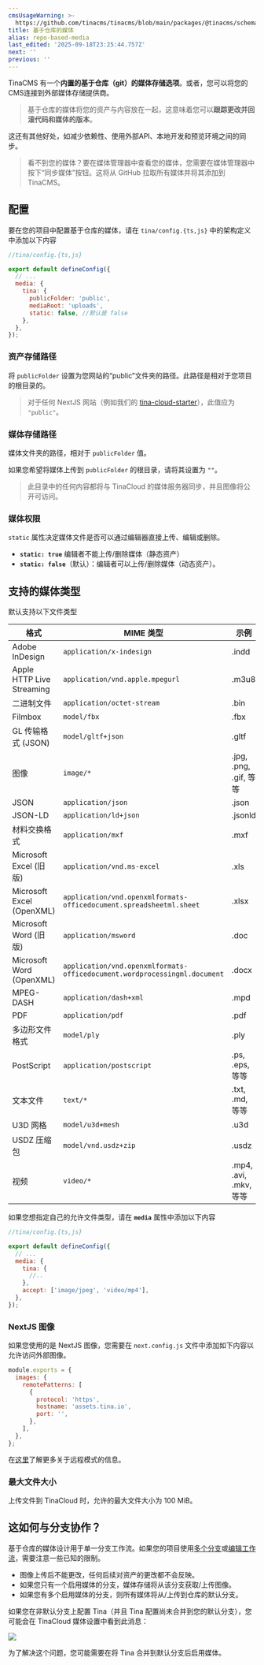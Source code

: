 ```yaml
---
cmsUsageWarning: >-
  https://github.com/tinacms/tinacms/blob/main/packages/@tinacms/schema-tools/src/types/index.ts
title: 基于仓库的媒体
alias: repo-based-media
last_edited: '2025-09-18T23:25:44.757Z'
next: ''
previous: ''
---
```


TinaCMS 有一个**内置的基于仓库（git）的媒体存储选项**。或者，您可以将您的CMS连接到外部媒体存储提供商。

> 基于仓库的媒体将您的资产与内容放在一起，这意味着您可以**跟踪更改并回滚代码和媒体的版本**。

这还有其他好处，如减少依赖性、使用外部API、本地开发和预览环境之间的同步。

<Youtube embedSrc="https://www.youtube.com/embed/x0ACBQeNcts?start=388&end=469" />

> 看不到您的媒体？要在媒体管理器中查看您的媒体，您需要在媒体管理器中按下“同步媒体”按钮。这将从 GitHub 拉取所有媒体并将其添加到 TinaCMS。

## 配置

要在您的项目中配置基于仓库的媒体，请在 `tina/config.{ts,js}` 中的架构定义中添加以下内容

```javascript
//tina/config.{ts,js}

export default defineConfig({
  // ...
  media: {
    tina: {
      publicFolder: 'public',
      mediaRoot: 'uploads',
      static: false, //默认是 false
    },
  },
});
```

### 资产存储路径

将 `publicFolder` 设置为您网站的“public”文件夹的路径。此路径是相对于您项目的根目录的。

> 对于任何 NextJS 网站（例如我们的 [tina-cloud-starter](https://github.com/tinacms/tina-cloud-starter/tree/main/public)），此值应为 `"public"`。

### 媒体存储路径

媒体文件夹的路径，相对于 `publicFolder` 值。

如果您希望将媒体上传到 `publicFolder` 的根目录，请将其设置为 `""`。

> 此目录中的任何内容都将与 TinaCloud 的媒体服务器同步，并且图像将公开可访问。

### 媒体权限

`static` 属性决定媒体文件是否可以通过编辑器直接上传、编辑或删除。

* **`static: true`** 编辑者不能上传/删除媒体（静态资产）
* **`static: false`**（默认）：编辑者可以上传/删除媒体（动态资产）。

## 支持的媒体类型

默认支持以下文件类型

| 格式                          | MIME 类型                                                                 | 示例                   |
| ----------------------------- | ------------------------------------------------------------------------- | ---------------------- |
| Adobe InDesign                | `application/x-indesign`                                                  | .indd                  |
| Apple HTTP Live Streaming     | `application/vnd.apple.mpegurl`                                           | .m3u8                  |
| 二进制文件                    | `application/octet-stream`                                                | .bin                   |
| Filmbox                       | `model/fbx`                                                               | .fbx                   |
| GL 传输格式 (JSON)            | `model/gltf+json`                                                         | .gltf                  |
| 图像                          | `image/*`                                                                 | .jpg, .png, .gif, 等等 |
| JSON                          | `application/json`                                                        | .json                  |
| JSON-LD                       | `application/ld+json`                                                     | .jsonld                |
| 材料交换格式                  | `application/mxf`                                                         | .mxf                   |
| Microsoft Excel (旧版)        | `application/vnd.ms-excel`                                                | .xls                   |
| Microsoft Excel (OpenXML)     | `application/vnd.openxmlformats-officedocument.spreadsheetml.sheet`       | .xlsx                  |
| Microsoft Word (旧版)         | `application/msword`                                                      | .doc                   |
| Microsoft Word (OpenXML)      | `application/vnd.openxmlformats-officedocument.wordprocessingml.document` | .docx                  |
| MPEG-DASH                     | `application/dash+xml`                                                    | .mpd                   |
| PDF                           | `application/pdf`                                                         | .pdf                   |
| 多边形文件格式                | `model/ply`                                                               | .ply                   |
| PostScript                    | `application/postscript`                                                  | .ps, .eps, 等等        |
| 文本文件                      | `text/*`                                                                  | .txt, .md, 等等        |
| U3D 网格                      | `model/u3d+mesh`                                                          | .u3d                   |
| USDZ 压缩包                   | `model/vnd.usdz+zip`                                                      | .usdz                  |
| 视频                          | `video/*`                                                                 | .mp4, .avi, .mkv, 等等 |

如果您想指定自己的允许文件类型，请在 **`media`** 属性中添加以下内容

```javascript
//tina/config.{ts,js}

export default defineConfig({
  // ...
  media: {
    tina: {
      //..
    },
    accept: ['image/jpeg', 'video/mp4'],
  },
});
```

### NextJS 图像

如果您使用的是 NextJS 图像，您需要在 `next.config.js` 文件中添加如下内容以允许访问外部图像。

```javascript
module.exports = {
  images: {
    remotePatterns: [
      {
        protocol: 'https',
        hostname: 'assets.tina.io',
        port: '',
      },
    ],
  },
};
```

在[这里](https://nextjs.org/docs/app/api-reference/components/image#remotepatterns)了解更多关于远程模式的信息。

### 最大文件大小

上传文件到 TinaCloud 时，允许的最大文件大小为 100 MiB。

## 这如何与分支协作？

基于仓库的媒体设计用于单一分支工作流。如果您的项目使用[多个分支](/docs/tinacloud/branching/)或[编辑工作流](/docs/drafts/editorial-workflow/)，需要注意一些已知的限制。

* 图像上传后不能更改，任何后续对资产的更改都不会反映。
* 如果您只有一个启用媒体的分支，媒体存储将从该分支获取/上传图像。
* 如果您有多个启用媒体的分支，则所有媒体将从/上传到仓库的默认分支。

如果您在非默认分支上配置 Tina（并且 Tina 配置尚未合并到您的默认分支），您可能会在 TinaCloud 媒体设置中看到此消息：

![](/img/docs/reference/media-not-configured_lnr5lw.png)

为了解决这个问题，您可能需要在将 Tina 合并到默认分支后启用媒体。